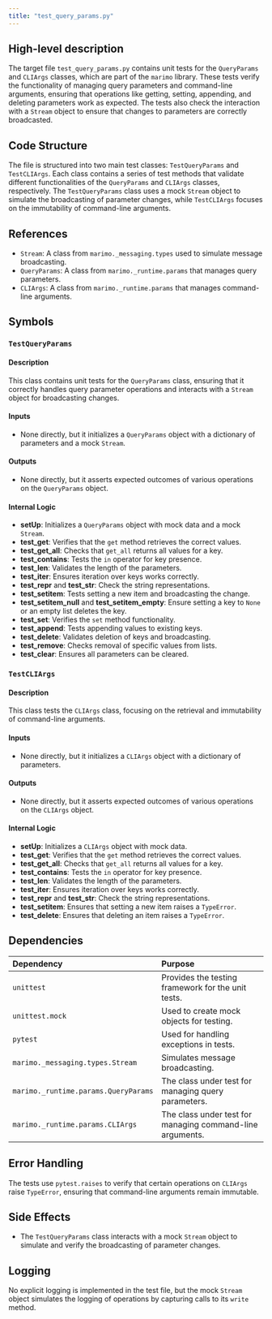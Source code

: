 ```yaml
---
title: "test_query_params.py"
---
```


## High-level description

The target file `test_query_params.py` contains unit tests for the `QueryParams` and `CLIArgs` classes, which are part of the `marimo` library. These tests verify the functionality of managing query parameters and command-line arguments, ensuring that operations like getting, setting, appending, and deleting parameters work as expected. The tests also check the interaction with a `Stream` object to ensure that changes to parameters are correctly broadcasted.

## Code Structure

The file is structured into two main test classes: `TestQueryParams` and `TestCLIArgs`. Each class contains a series of test methods that validate different functionalities of the `QueryParams` and `CLIArgs` classes, respectively. The `TestQueryParams` class uses a mock `Stream` object to simulate the broadcasting of parameter changes, while `TestCLIArgs` focuses on the immutability of command-line arguments.

## References

- `Stream`: A class from `marimo._messaging.types` used to simulate message broadcasting.
- `QueryParams`: A class from `marimo._runtime.params` that manages query parameters.
- `CLIArgs`: A class from `marimo._runtime.params` that manages command-line arguments.

## Symbols

### `TestQueryParams`
#### Description
This class contains unit tests for the `QueryParams` class, ensuring that it correctly handles query parameter operations and interacts with a `Stream` object for broadcasting changes.

#### Inputs
- None directly, but it initializes a `QueryParams` object with a dictionary of parameters and a mock `Stream`.

#### Outputs
- None directly, but it asserts expected outcomes of various operations on the `QueryParams` object.

#### Internal Logic
- **setUp**: Initializes a `QueryParams` object with mock data and a mock `Stream`.
- **test_get**: Verifies that the `get` method retrieves the correct values.
- **test_get_all**: Checks that `get_all` returns all values for a key.
- **test_contains**: Tests the `in` operator for key presence.
- **test_len**: Validates the length of the parameters.
- **test_iter**: Ensures iteration over keys works correctly.
- **test_repr** and **test_str**: Check the string representations.
- **test_setitem**: Tests setting a new item and broadcasting the change.
- **test_setitem_null** and **test_setitem_empty**: Ensure setting a key to `None` or an empty list deletes the key.
- **test_set**: Verifies the `set` method functionality.
- **test_append**: Tests appending values to existing keys.
- **test_delete**: Validates deletion of keys and broadcasting.
- **test_remove**: Checks removal of specific values from lists.
- **test_clear**: Ensures all parameters can be cleared.

### `TestCLIArgs`
#### Description
This class tests the `CLIArgs` class, focusing on the retrieval and immutability of command-line arguments.

#### Inputs
- None directly, but it initializes a `CLIArgs` object with a dictionary of parameters.

#### Outputs
- None directly, but it asserts expected outcomes of various operations on the `CLIArgs` object.

#### Internal Logic
- **setUp**: Initializes a `CLIArgs` object with mock data.
- **test_get**: Verifies that the `get` method retrieves the correct values.
- **test_get_all**: Checks that `get_all` returns all values for a key.
- **test_contains**: Tests the `in` operator for key presence.
- **test_len**: Validates the length of the parameters.
- **test_iter**: Ensures iteration over keys works correctly.
- **test_repr** and **test_str**: Check the string representations.
- **test_setitem**: Ensures that setting a new item raises a `TypeError`.
- **test_delete**: Ensures that deleting an item raises a `TypeError`.

## Dependencies

| Dependency | Purpose |
|:-----------|:--------|
| `unittest` | Provides the testing framework for the unit tests. |
| `unittest.mock` | Used to create mock objects for testing. |
| `pytest` | Used for handling exceptions in tests. |
| `marimo._messaging.types.Stream` | Simulates message broadcasting. |
| `marimo._runtime.params.QueryParams` | The class under test for managing query parameters. |
| `marimo._runtime.params.CLIArgs` | The class under test for managing command-line arguments. |

## Error Handling

The tests use `pytest.raises` to verify that certain operations on `CLIArgs` raise `TypeError`, ensuring that command-line arguments remain immutable.

## Side Effects

- The `TestQueryParams` class interacts with a mock `Stream` object to simulate and verify the broadcasting of parameter changes.

## Logging

No explicit logging is implemented in the test file, but the mock `Stream` object simulates the logging of operations by capturing calls to its `write` method.
